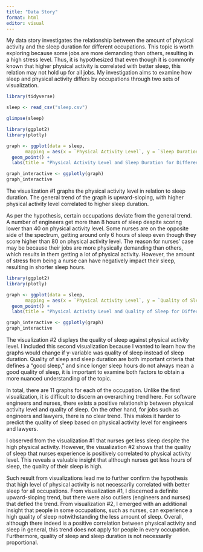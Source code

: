 ```yaml
---
title: "Data Story"
format: html
editor: visual
---
```


My data story investigates the relationship between the amount of physical activity and the sleep duration for different occupations. This topic is worth exploring because some jobs are more demanding than others, resulting in a high stress level. Thus, it is hypothesized that even though it is commonly known that higher physical activity is correlated with better sleep, this relation may not hold up for all jobs. My investigation aims to examine how sleep and physical activity differs by occupations through two sets of visualization.

```r
library(tidyverse)
```

```r
sleep <- read_csv("sleep.csv")
```

```r
glimpse(sleep)
```

```r
library(ggplot2)
library(plotly)

graph <- ggplot(data = sleep, 
       mapping = aes(x = `Physical Activity Level`, y = `Sleep Duration`, colour = Occupation)) + 
  geom_point() + 
  labs(title = "Physical Activity Level and Sleep Duration for Different Occupations", caption = "Source: Kaggle")

graph_interactive <- ggplotly(graph)
graph_interactive
```

The visualization #1 graphs the physical activity level in relation to sleep duration. The general trend of the graph is upward-sloping, with higher physical activity level correlated to higher sleep duration.

As per the hypothesis, certain occupations deviate from the general trend. A number of engineers get more than 8 hours of sleep despite scoring lower than 40 on physical activity level. Some nurses are on the opposite side of the spectrum, getting around only 6 hours of sleep even though they score higher than 80 on physical activity level. The reason for nurses' case may be because their jobs are more physically demanding than others, which results in them getting a lot of physical activity. However, the amount of stress from being a nurse can have negatively impact their sleep, resulting in shorter sleep hours.

```r
library(ggplot2)
library(plotly)

graph <- ggplot(data = sleep, 
       mapping = aes(x = `Physical Activity Level`, y = `Quality of Sleep`, colour = Occupation)) + 
  geom_point() + 
  labs(title = "Physical Activity Level and Quality of Sleep for Different Occupations", caption = "Source: Kaggle") + facet_wrap(. ~ Occupation, ncol = 3)

graph_interactive <- ggplotly(graph)
graph_interactive
```

The visualization #2 displays the quality of sleep against physical activity level. I included this second visualization because I wanted to learn how the graphs would change if y-variable was quality of sleep instead of sleep duration. Quality of sleep and sleep duration are both important criteria that defines a "good sleep," and since longer sleep hours do not always mean a good quality of sleep, it is important to examine both factors to obtain a more nuanced understanding of the topic.

In total, there are 11 graphs for each of the occupation. Unlike the first visualization, it is difficult to discern an overarching trend here. For software engineers and nurses, there exists a positive relationship between physical activity level and quality of sleep. On the other hand, for jobs such as engineers and lawyers, there is no clear trend. This makes it harder to predict the quality of sleep based on physical activity level for engineers and lawyers.

I observed from the visualization #1 that nurses get less sleep despite the high physical activity. However, the visualization #2 shows that the quality of sleep that nurses experience is positively correlated to physical activity level. This reveals a valuable insight that although nurses get less hours of sleep, the quality of their sleep is high.

Such result from visualizations lead me to further confirm the hypothesis that high level of physical activity is not necessarily correlated with better sleep for all occupations. From visualization #1, I discerned a definite upward-sloping trend, but there were also outliers (engineers and nurses) that defied the trend. From visualization #2, I emerged with an additional insight that people in some occupations, such as nurses, can experience a high quality of sleep notwithstanding the less amount of sleep. Overall, although there indeed is a positive correlation between physical activity and sleep in general, this trend does not apply for people in every occupation. Furthermore, quality of sleep and sleep duration is not necessarily proportional.
